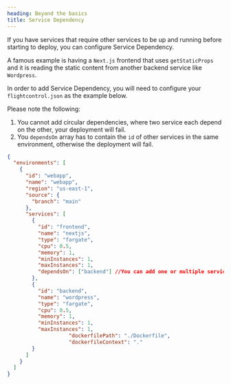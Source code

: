 ```yaml
---
heading: Beyond the basics
title: Service Dependency
---
```


If you have services that require other services to be up and running before starting to deploy, you can configure Service Dependency.

A famous example is having a `Next.js` frontend that uses `getStaticProps` and it is reading the static content from another backend service like `Wordpress`.

In order to add Service Dependency, you will need to configure your `flightcontrol.json` as the example below.

Please note the following:

1. You cannot add circular dependencies, where two service each depend on the other, your deployment will fail.
2. You `dependsOn` array has to contain the `id` of other services in the same environment, otherwise the deployment will fail.

```json
{
  "environments": [
    {
      "id": "webapp",
      "name": "webapp",
      "region": "us-east-1",
      "source": {
        "branch": "main"
      },
      "services": [
        {
          "id": "frontend",
          "name": "nextjs",
          "type": "fargate",
          "cpu": 0.5,
          "memory": 1,
          "minInstances": 1,
          "maxInstances": 1,
          "dependsOn": ["backend"] //You can add one or multiple services to this array
        },
        {
          "id": "backend",
          "name": "wordpress",
          "type": "fargate",
          "cpu": 0.5,
          "memory": 1,
          "minInstances": 1,
          "maxInstances": 1,
					"dockerfilePath": "./Dockerfile",
					"dockerfileContext": "."
        }
      ]
    }
  ]
}
```